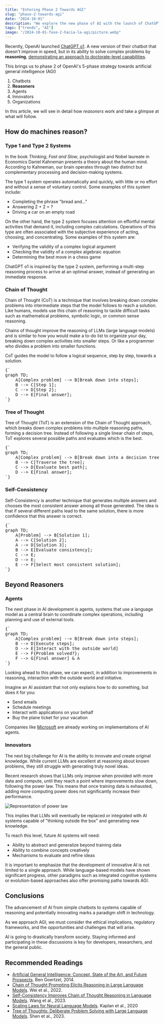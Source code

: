 ```yaml
---
title: "Entering Phase 2 Towards AGI"
slug: "phase-2-towards-agi"
date: "2024-10-01"
description: "We explore the new phase of AI with the launch of ChatGPT o1, analyzing how advanced reasoning systems are bringing technology closer to Artificial General Intelligence (AGI). Discover key techniques like Chain of Thought and Tree of Thought, and glimpse into the future of AI agents and innovators."
tags: ["trends", "AI"]
image: "/2024-10-01-fase-2-hacia-la-agi/picture.webp"
---
```


Recently, OpenAI launched [ChatGPT o1](https://openai.com/index/introducing-openai-o1-preview/). A new version of their chatbot that doesn't improve in speed, but in its ability to solve complex problems by **reasoning**, [demonstrating an approach to doctorate-level capabilities](https://openai.com/index/learning-to-reason-with-llms/).

This brings us to phase 2 of OpenAI's 5-phase strategy towards artificial general intelligence (AGI)

1. Chatbots
2. **Reasoners**
3. Agents
4. Innovators
5. Organizations

In this article, we will see in detail how *reasoners* work and take a glimpse at what will follow.

## How do machines reason?

### Type 1 and Type 2 Systems

In the book *Thinking, Fast and Slow*, psychologist and Nobel laureate in Economics Daniel Kahneman presents a theory about the human mind. According to Kahneman, our brain operates through two distinct but complementary processing and decision-making systems.

The type 1 system operates automatically and quickly, with little or no effort and without a sense of voluntary control. Some examples of this system include:

- Completing the phrase "bread and..."
- Answering 2 + 2 = ?
- Driving a car on an empty road

On the other hand, the type 2 system focuses attention on effortful mental activities that demand it, including complex calculations. Operations of this type are often associated with the subjective experience of acting, choosing, and concentrating. Some examples of this system are:

- Verifying the validity of a complex logical argument
- Checking the validity of a complex algebraic equation
- Determining the best move in a chess game

ChatGPT o1 is inspired by the type 2 system, performing a multi-step reasoning process to arrive at an optimal answer, instead of generating an immediate response.

### Chain of Thought

Chain of Thought (CoT) is a technique that involves breaking down complex problems into intermediate steps that the model follows to reach a solution. Like humans, models use this chain of reasoning to tackle difficult tasks such as mathematical problems, symbolic logic, or common sense reasoning.

Chains of thought improve the reasoning of LLMs (large language models) and is similar to how you would make a to-do list to organize your day, breaking down complex activities into smaller steps. Or like a programmer who divides a problem into smaller functions.

CoT guides the model to follow a logical sequence, step by step, towards a solution.

<pre className="mermaid">{`
graph TD;
    A[Complex problem] --> B[Break down into steps];
    B --> C[Step 1];
    C --> D[Step 2];
    D --> E[Final answer];
`}</pre>

### Tree of Thought

Tree of Thought (ToT) is an extension of the Chain of Thought approach, which breaks down complex problems into multiple reasoning paths, forming a decision tree. Instead of following a single linear chain of steps, ToT explores several possible paths and evaluates which is the best.

<pre className="mermaid">{`
graph TD;
    A[Complex problem] --> B[Break down into a decision tree];
    B --> C[Traverse the tree];
    C --> D[Evaluate best path];
    D --> E[Final answer];
`}</pre>

### Self-Consistency

Self-Consistency is another technique that generates multiple answers and chooses the most consistent answer among all those generated. The idea is that if several different paths lead to the same solution, there is more confidence that this answer is correct.

<pre className="mermaid">{`
graph TD;
    A[Problem] --> B[Solution 1];
    A --> C[Solution 2];
    A --> D[Solution 3];
    B --> E[Evaluate consistency];
    C --> E;
    D --> E;
    E --> F[Select most consistent solution];
`}</pre>

## Beyond Reasoners

### Agents

The next phase in AI development is agents, systems that use a language model as a central brain to coordinate complex operations, including planning and use of external tools.

<pre className="mermaid">{`
graph TD;
    A[Complex problem] --> B[Break down into steps];
    B --> D[Execute steps];
    D --> E[Interact with the outside world]
    E --> F{Problem solved?};
    F --> G[Final answer] & A
`}</pre>

Looking ahead to this phase, we can expect, in addition to improvements in reasoning, interaction with the outside world and initiative.

Imagine an AI assistant that not only explains how to do something, but does it for you:

- Send emails
- Schedule meetings
- Interact with applications on your behalf
- Buy the plane ticket for your vacation

Companies like [Microsoft](https://github.com/microsoft/autogen) are already working on implementations of AI agents.

### Innovators

The next big challenge for AI is the ability to innovate and create original knowledge. While current LLMs are excellent at reasoning about known problems, they still struggle with generating truly novel ideas.

Recent research shows that LLMs only improve when provided with more data and compute, until they reach a point where improvements slow down, following the power law. This means that once training data is exhausted, adding more computing power does not significantly increase their performance.

![Representation of power law](/2024-10-01-fase-2-hacia-la-agi/power-laws.png)

This implies that LLMs will eventually be replaced or integrated with AI systems capable of "thinking outside the box" and generating new knowledge.

To reach this level, future AI systems will need:

- Ability to abstract and generalize beyond training data
- Ability to combine concepts creatively
- Mechanisms to evaluate and refine ideas

It is important to emphasize that the development of innovative AI is not limited to a single approach. While language-based models have shown significant progress, other paradigms such as integrated cognitive systems or evolution-based approaches also offer promising paths towards AGI.

## Conclusions

The advancement of AI from simple chatbots to systems capable of reasoning and potentially innovating marks a paradigm shift in technology.

As we approach AGI, we must consider the ethical implications, regulatory frameworks, and the opportunities and challenges that will arise.

AI is going to drastically transform society. Staying informed and participating in these discussions is key for developers, researchers, and the general public.

## Recommended Readings

- [Artificial General Intelligence: Concept, State of the Art, and Future Prospects](https://sciendo.com/article/10.2478/jagi-2014-0001). Ben Goertzel, 2014.
- [Chain of Thought Prompting Elicits Reasoning in Large Language Models](https://arxiv.org/abs/2201.11903). Wei et al., 2022.
- [Self-Consistency Improves Chain of Thought Reasoning in Language Models](https://arxiv.org/abs/2203.11171). Wang et al., 2023.
- [Scaling Laws for Neural Language Models](https://arxiv.org/abs/2001.08361). Kaplan et al., 2020
- [Tree of Thoughts: Deliberate Problem Solving with Large Language Models](https://arxiv.org/abs/2305.10601). Shen et al., 2023.